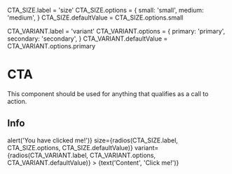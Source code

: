 
CTA_SIZE.label = 'size'
CTA_SIZE.options = {
  small: 'small',
  medium: 'medium',
}
CTA_SIZE.defaultValue = CTA_SIZE.options.small

CTA_VARIANT.label = 'variant'
CTA_VARIANT.options = {
  primary: 'primary',
  secondary: 'secondary',
}
CTA_VARIANT.defaultValue = CTA_VARIANT.options.primary

<Meta title="CTA" component={CTA} />

# CTA

This component should be used for anything that qualifies as a call to action.

<Props of={CTA} />

## Info
<Preview>
  <Story name="CTA">
    <CTA
      extraInfo={text('extraInfo')}
      isDarkTheme={boolean('isDarkTheme', false)}
      isDisabled={boolean('isDisabled', false)}
      isFullWidth={boolean('isFullWidth', false)}
      isLoading={boolean('isLoading', false)}
      onClick={() => alert('You have clicked me!')}
      size={radios(CTA_SIZE.label, CTA_SIZE.options, CTA_SIZE.defaultValue)}
      variant={radios(CTA_VARIANT.label, CTA_VARIANT.options, CTA_VARIANT.defaultValue)}
    >
      {text('Content', 'Click me!')}
    </CTA>
  </Story>
</Preview>
